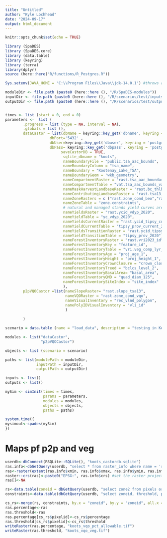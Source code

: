 ```yaml
---
title: "Untitled"
author: "Kyle Lochhead"
date: "2024-09-17"
output: html_document
---
```


```r
knitr::opts_chunk$set(echo = TRUE)
```


```r
library (SpaDES)
library (SpaDES.core)
library (data.table)
library (keyring)
library (terra)
library(dplyr)
source (here::here("R/functions/R_Postgres.R"))

Sys.setenv(JAVA_HOME = 'C:\\Program Files\\Java\\jdk-14.0.1') #throws an error if pointing to different version of java (i.e., 32 vs 64 bit)

moduleDir <- file.path (paste0 (here::here (), "/R/SpaDES-modules"))
inputDir <- file.path (paste0 (here::here (), "/R/scenarios/test/inputs")) %>% reproducible::checkPath (create = TRUE)
outputDir <- file.path (paste0 (here::here (), "/R/scenarios/test/outputs")) %>% reproducible::checkPath (create = TRUE)


times <- list (start = 0, end = 0)
parameters <-  list (
        .progress = list (type = NA, interval = NA),
        .globals = list (),
        dataCastor = list(dbName = keyring::key_get('dbname', keyring = 'postgreSQL'),
                    dbPort='5432' ,
                    dbUser=keyring::key_get('dbuser', keyring = 'postgreSQL') ,
                    dbPass= keyring::key_get('dbpass', keyring = 'postgreSQL'),
                         saveCastorDB = TRUE,
                          sqlite_dbname = "koots", 
                          nameBoundaryFile = "public.tsa_aac_bounds", 
                          nameBoundaryColumn = "tsa_name", 
                          nameBoundary = "Kootenay_Lake_TSA", 
                          nameBoundaryGeom = 'wkb_geometry',
                          nameCompartmentRaster = "rast.tsa_aac_boundary", 
                          nameCompartmentTable = "vat.tsa_aac_bounds_vat", 
                          nameMaskHarvestLandbaseRaster = 'rast.bc_thlb2022',
                          nameContributingLandbaseRaster = 'rast.tsa13_cflb',
                          nameZoneRasters = c ("rast.zone_cond_beo","rast.zone_cond_vqo"),
                          nameZoneTable = "zone.constraints", 
                          # natural and managed stands yield curves are the same    
                          nameYieldsRaster = "rast.ycid_vdyp_2020", 
                          nameYieldTable = "yc_vdyp_2020", 
                          nameYieldsCurrentRaster = "rast.ycid_tipsy_current_2020",
                          nameYieldCurrentTable = "tipsy_prov_current_2020",
                          nameYieldsTransitionRaster = "rast.ycid_tipsy_prov_2020", 
                          nameYieldTransitionTable = "tipsy_prov_2020",  
                          nameForestInventoryRaster = "rast.vri2023_id", 
                          nameForestInventoryKey = "feature_id", 
                          nameForestInventoryTable = "vri.veg_comp_lyr_r1_poly2023",
                          nameForestInventoryAge = "proj_age_1",  
                          nameForestInventoryHeight = "proj_height_1",
                          nameForestInventoryCrownClosure = "crown_closure",                             
                          nameForestInventoryTreed = "bclcs_level_2",
                          nameForestInventoryBasalArea= "basal_area",
                          nameForestInventoryQMD = "quad_diam_125",
                          nameForestInventorySiteIndex = "site_index" 
                          ),
        p2pVQOCastor =list(nameSlopeRaster= "rast.slope_tsa13",
                           nameVQORaster = "rast.zone_cond_vqo",
                           nameVisualInventory = "rec_vlnd_polygon",
                           namePolyIDVisualInventory = "vli_id"
                           )
        
        )

scenario = data.table (name = "load_data", description = "testing in Kootenay Lake")

modules <- list("dataCastor",
                "p2pVQOCastor")

objects <- list (scenario = scenario)

paths <- list(modulePath = moduleDir,
              inputPath = inputDir,
              outputPath = outputDir)

inputs <- list()
outputs <- list()

mySim <- simInit(times = times, 
                 params = parameters, 
                 modules = modules,
                 objects = objects,
                 paths = paths)

system.time({
mysimout<-spades(mySim)
})

```

# Maps pf p2p and veg
```r
userdb<-dbConnect(RSQLite::SQLite(), "koots_castordb.sqlite")
ras.info<-dbGetQuery(userdb, "select * from raster_info where name = 'ras'") #Get the raster information
ras<-raster(extent(ras.info$xmin, ras.info$xmax, ras.info$ymin, ras.info$ymax), nrow = ras.info$nrow, ncol = ras.info$ncell/ras.info$nrow, vals =1:ras.info$ncell)
raster::crs(ras)<-paste0("EPSG:", ras.info$crs) #set the raster projection
ras[]<-NA

rs<-data.table(zoneid = dbGetQuery(userdb, "select zone2 from pixels order by pixelid;")$zone2)[, pixelid:=seq_len(.N)]
constraints<-data.table(dbGetQuery(userdb, "select zoneid, threshold, percentage from zoneConstraints where reference_zone = 'rast.zone_cond_vqo';"))

cs_rs<-merge(rs, constraints, by.x = "zoneid", by.y = "zoneid", all.x = TRUE)
ras.percentage<-ras
ras.threshold<-ras
ras.percentage[cs_rs$pixelid]<-cs_rs$percentage
ras.threshold[cs_rs$pixelid]<-cs_rs$threshold
writeRaster(ras.percentage, "koots_vqo_pct_allowable.tif")
writeRaster(ras.threshold, "koots_vqo_veg.tif")
```
